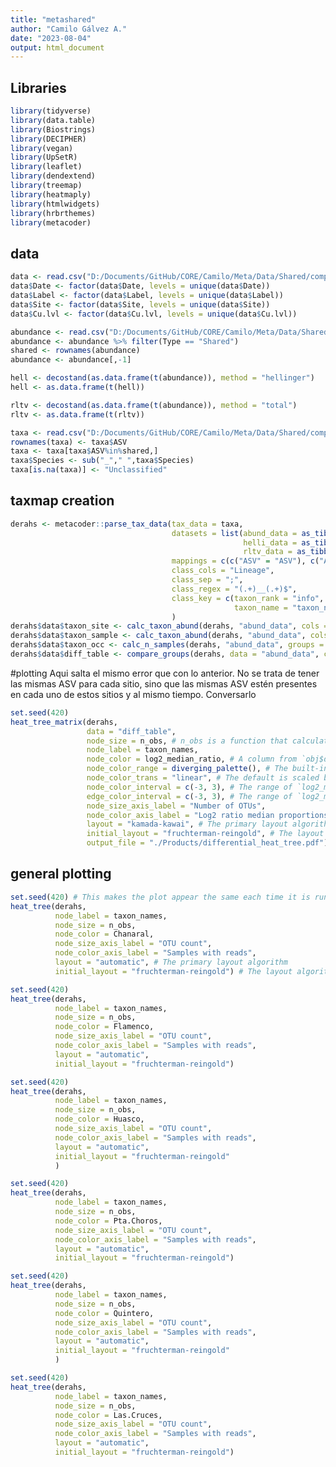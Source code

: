 ```yaml
---
title: "metashared"
author: "Camilo Gálvez A."
date: "2023-08-04"
output: html_document
---
```


## Libraries
```r
library(tidyverse)
library(data.table)
library(Biostrings)
library(DECIPHER)
library(vegan)
library(UpSetR)
library(leaflet)
library(dendextend)
library(treemap)
library(heatmaply)
library(htmlwidgets)
library(hrbrthemes)
library(metacoder)
```

## data
```r
data <- read.csv("D:/Documents/GitHub/CORE/Camilo/Meta/Data/Shared/complete_ppe_metadata.csv", header = TRUE, sep = ";", skip = 0, row.names = 1)
data$Date <- factor(data$Date, levels = unique(data$Date))
data$Label <- factor(data$Label, levels = unique(data$Label))
data$Site <- factor(data$Site, levels = unique(data$Site))
data$Cu.lvl <- factor(data$Cu.lvl, levels = unique(data$Cu.lvl))

abundance <- read.csv("D:/Documents/GitHub/CORE/Camilo/Meta/Data/Shared/complete_ppe_abundance.csv", header = TRUE, sep = ";", skip = 0, row.names = 1)
abundance <- abundance %>% filter(Type == "Shared")
shared <- rownames(abundance)
abundance <- abundance[,-1]

hell <- decostand(as.data.frame(t(abundance)), method = "hellinger")
hell <- as.data.frame(t(hell))

rltv <- decostand(as.data.frame(t(abundance)), method = "total")
rltv <- as.data.frame(t(rltv))

taxa <- read.csv("D:/Documents/GitHub/CORE/Camilo/Meta/Data/Shared/complete_ppe_taxa.csv", header = TRUE, sep = ";", skip = 0, row.names = 1)
rownames(taxa) <- taxa$ASV
taxa <- taxa[taxa$ASV%in%shared,]
taxa$Species <- sub("_"," ",taxa$Species)
taxa[is.na(taxa)] <- "Unclassified"
```

## taxmap creation
```r
derahs <- metacoder::parse_tax_data(tax_data = taxa, 
                                    datasets = list(abund_data = as_tibble(abundance, rownames = "ASV"), 
                                                    helli_data = as_tibble(hell, rownames = "ASV"), 
                                                    rltv_data = as_tibble(rltv, rownames = "ASV")), 
                                    mappings = c(c("ASV" = "ASV"), c("ASV" = "ASV"), c("ASV" = "ASV")), 
                                    class_cols = "Lineage", 
                                    class_sep = ";", 
                                    class_regex = "(.+)__(.+)$", 
                                    class_key = c(taxon_rank = "info", 
                                                  taxon_name = "taxon_name")
                                    )
derahs$data$taxon_site <- calc_taxon_abund(derahs, "abund_data", cols = data$Samples, groups = data$Site)
derahs$data$taxon_sample <- calc_taxon_abund(derahs, "abund_data", cols = data$Samples)
derahs$data$taxon_occ <- calc_n_samples(derahs, "abund_data", groups = data$Site, cols = data$Samples)
derahs$data$diff_table <- compare_groups(derahs, data = "abund_data", cols = data$Samples, groups = data$Site)
```

#plotting
Aqui salta el mismo error que con lo anterior.
No se trata de tener las mismas ASV para cada sitio, sino que las mismas ASV estén presentes en cada uno de estos sitios y al mismo tiempo. 
Conversarlo
```r
set.seed(420)
heat_tree_matrix(derahs,
                 data = "diff_table",
                 node_size = n_obs, # n_obs is a function that calculates, in this case, the number of OTUs per taxon
                 node_label = taxon_names,
                 node_color = log2_median_ratio, # A column from `obj$data$diff_table`
                 node_color_range = diverging_palette(), # The built-in palette for diverging data
                 node_color_trans = "linear", # The default is scaled by circle area
                 node_color_interval = c(-3, 3), # The range of `log2_median_ratio` to display
                 edge_color_interval = c(-3, 3), # The range of `log2_median_ratio` to display
                 node_size_axis_label = "Number of OTUs",
                 node_color_axis_label = "Log2 ratio median proportions",
                 layout = "kamada-kawai", # The primary layout algorithm
                 initial_layout = "fruchterman-reingold", # The layout algorithm that initializes node locations
                 output_file = "./Products/differential_heat_tree.pdf") # Saves the plot as a pdf file
```

## general plotting
```r
set.seed(420) # This makes the plot appear the same each time it is run 
heat_tree(derahs, 
          node_label = taxon_names,
          node_size = n_obs,
          node_color = Chanaral, 
          node_size_axis_label = "OTU count",
          node_color_axis_label = "Samples with reads",
          layout = "automatic", # The primary layout algorithm
          initial_layout = "fruchterman-reingold") # The layout algorithm that initializes node locations

set.seed(420)
heat_tree(derahs, 
          node_label = taxon_names,
          node_size = n_obs,
          node_color = Flamenco, 
          node_size_axis_label = "OTU count",
          node_color_axis_label = "Samples with reads",
          layout = "automatic", 
          initial_layout = "fruchterman-reingold")

set.seed(420)
heat_tree(derahs, 
          node_label = taxon_names,
          node_size = n_obs,
          node_color = Huasco, 
          node_size_axis_label = "OTU count",
          node_color_axis_label = "Samples with reads",
          layout = "automatic", 
          initial_layout = "fruchterman-reingold"
          )

set.seed(420)
heat_tree(derahs, 
          node_label = taxon_names,
          node_size = n_obs,
          node_color = Pta.Choros, 
          node_size_axis_label = "OTU count",
          node_color_axis_label = "Samples with reads",
          layout = "automatic", 
          initial_layout = "fruchterman-reingold")

set.seed(420)
heat_tree(derahs, 
          node_label = taxon_names,
          node_size = n_obs,
          node_color = Quintero, 
          node_size_axis_label = "OTU count",
          node_color_axis_label = "Samples with reads",
          layout = "automatic", 
          initial_layout = "fruchterman-reingold"
          )

set.seed(420)
heat_tree(derahs, 
          node_label = taxon_names,
          node_size = n_obs,
          node_color = Las.Cruces, 
          node_size_axis_label = "OTU count",
          node_color_axis_label = "Samples with reads",
          layout = "automatic", 
          initial_layout = "fruchterman-reingold")
```


```r

```


```r

```


```r

```


```r

```


```r

```


```r

```


```r

```


```r

```


```r

```


```r

```


```r

```


```r

```
